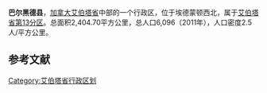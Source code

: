 {{Infobox settlement
|official_name          = County of Barrhead No. 11
|other_name             = 巴尔黑德县
|native_name            = 
|nickname               = 
|settlement_type        = 行政区
|map_caption1           = 
|image_dot_map          = Alberta municipal districts.png
|dot_mapsize            = 225px
|dot_map_caption        = 所在位置
|dot_x = 108  |dot_y = 145
|pushpin_map            = 
|pushpin_label_position = 
|pushpin_map_caption    =
|pushpin_mapsize        =
<!-- Location ------------------>
|coordinates_display    = inline,title
|coordinates_region     = CA-AB
|subdivision_type       = 国家
|subdivision_name       = 加拿大
|subdivision_type1      = 省
|subdivision_name1      = 艾伯塔省
|subdivision_type2      = 地区
|subdivision_name2      = [[中艾伯塔|中艾伯塔]]
|subdivision_type3      =人口普查分区
|subdivision_name3      = [[艾伯塔省第13分区|艾伯塔省第13分区]]
|subdivision_type4      = 
|subdivision_name4      =
|established_title      = 成立
|established_date       = 1955
|established_title2     = 建置
|established_date2      = 1959 (县)
|area_magnitude         = 
|unit_pref                = 
|area_footnotes           =  (2011)
|area_total_km2           = 2404.70
<!-- Population   ----------------------->
|population_as_of               = 2011
|population_footnotes           = 
|population_note                = 
|population_total               = 6096 <!-- 2011 StatsCan population only; latest municipal census result or subsequent estimates can be noted in the article body.-->
|population_density_km2         = 2.5
<!-- General information  --------------->
|timezone               = [[北美山地时间|北美山地时间]]
|utc_offset             = -7
|timezone_DST           = 
|utc_offset_DST         = 
|latd=54 |latm=07 |lats=23 |latNS=N 
|longd=114 |longm=24 |longs=07 |longEW=W
|elevation_footnotes    =  <!--for references: use <ref> </ref> tags-->
|website                = {{official website|www.countybarrhead.ab.ca}}
|footnotes              = 
}} '''巴尔黑德县'''，[[加拿大|加拿大]][[艾伯塔省|艾伯塔省]]中部的一个行政区，位于埃德蒙顿西北，属于[[艾伯塔省第13分区|艾伯塔省第13分区]]。总面积2,404.70平方公里，总人口6,096（2011年），人口密度2.5人/平方公里。


==参考文献==
{{reflist}}

[[Category:艾伯塔省行政区划|Category:艾伯塔省行政区划]]